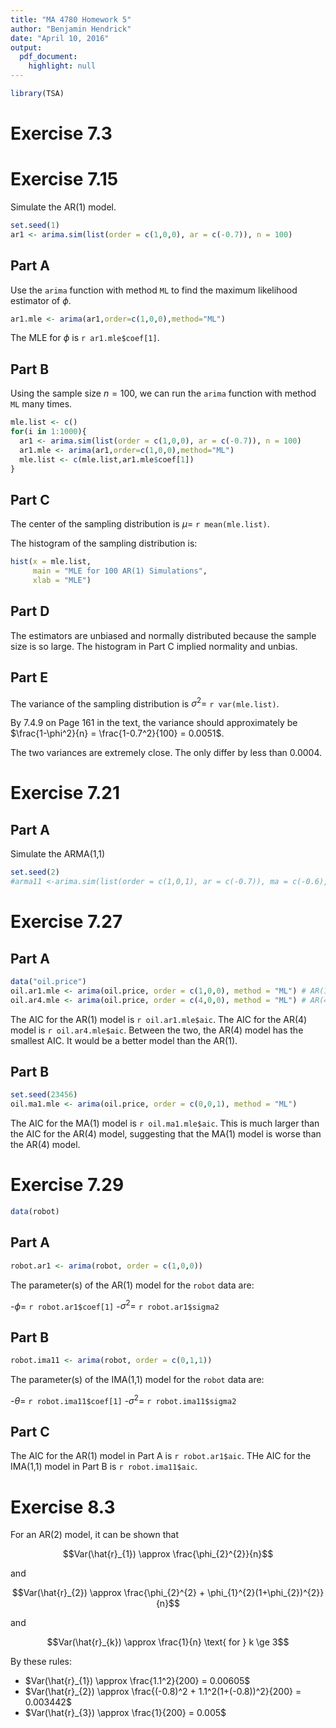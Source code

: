 ```yaml
---
title: "MA 4780 Homework 5"
author: "Benjamin Hendrick"
date: "April 10, 2016"
output: 
  pdf_document:
    highlight: null
---
```


```r
library(TSA)
```

# Exercise 7.3

# Exercise 7.15

Simulate the AR(1) model.

```r
set.seed(1)
ar1 <- arima.sim(list(order = c(1,0,0), ar = c(-0.7)), n = 100)
```

## Part A

Use the `arima` function with method `ML` to find the maximum likelihood estimator of $\phi$.

```r
ar1.mle <- arima(ar1,order=c(1,0,0),method="ML")
```

The MLE for $\phi$ is `r ar1.mle$coef[1]`.

## Part B

Using the sample size $n=100$, we can run the `arima` function with method `ML` many times.

```r
mle.list <- c()
for(i in 1:1000){
  ar1 <- arima.sim(list(order = c(1,0,0), ar = c(-0.7)), n = 100)
  ar1.mle <- arima(ar1,order=c(1,0,0),method="ML")
  mle.list <- c(mle.list,ar1.mle$coef[1])
}
```

## Part C

The center of the sampling distribution is $\mu =$ `r mean(mle.list)`.

The histogram of the sampling distribution is:

```r
hist(x = mle.list, 
     main = "MLE for 100 AR(1) Simulations",
     xlab = "MLE")
```

## Part D

The estimators are unbiased and normally distributed because the sample size is so large. The histogram in Part C implied normality and unbias.

## Part E

The variance of the sampling distribution is $\sigma^2 =$ `r var(mle.list)`.

By 7.4.9 on Page 161 in the text, the variance should approximately be $\frac{1-\phi^2}{n} = \frac{1-0.7^2}{100} = 0.0051$.

The two variances are extremely close. The only differ by less than 0.0004.

# Exercise 7.21


## Part A
Simulate the ARMA(1,1)

```r
set.seed(2)
#arma11 <-arima.sim(list(order = c(1,0,1), ar = c(-0.7)), ma = c(-0.6), n = 48)
```

# Exercise 7.27

## Part A
```r
data("oil.price")
oil.ar1.mle <- arima(oil.price, order = c(1,0,0), method = "ML") # AR(1)
oil.ar4.mle <- arima(oil.price, order = c(4,0,0), method = "ML") # AR(4)
```
The AIC for the AR(1) model is `r oil.ar1.mle$aic`. The AIC for the AR(4) model is `r oil.ar4.mle$aic`. Between the two, the AR(4) model has the smallest AIC. It would be a better model than the AR(1).

## Part B

```r
set.seed(23456)
oil.ma1.mle <- arima(oil.price, order = c(0,0,1), method = "ML")
```

The AIC for the MA(1) model is `r oil.ma1.mle$aic`. This is much larger than the AIC for the AR(4) model, suggesting that the MA(1) model is worse than the AR(4) model.


# Exercise 7.29

```r
data(robot)
```

## Part A

```r
robot.ar1 <- arima(robot, order = c(1,0,0))
```

The parameter(s) of the AR(1) model for the `robot` data are:

-$\phi =$ `r robot.ar1$coef[1]`
-$\sigma^{2} =$ `r robot.ar1$sigma2`

## Part B

```r
robot.ima11 <- arima(robot, order = c(0,1,1))
```

The parameter(s) of the IMA(1,1) model for the `robot` data are:

-$\theta =$ `r robot.ima11$coef[1]`
-$\sigma^{2} =$ `r robot.ima11$sigma2`

## Part C

The AIC for the AR(1) model in Part A is `r robot.ar1$aic`. THe AIC for the IMA(1,1) model in Part B is `r robot.ima11$aic`. 


# Exercise 8.3

For an AR(2) model, it can be shown that

$$Var(\hat{r}_{1}) \approx \frac{\phi_{2}^{2}}{n}$$

and

$$Var(\hat{r}_{2}) \approx \frac{\phi_{2}^{2} + \phi_{1}^{2}(1+\phi_{2})^{2}}{n}$$

and 

$$Var(\hat{r}_{k}) \approx \frac{1}{n} \text{ for } k \ge 3$$

By these rules:

- $Var(\hat{r}_{1}) \approx \frac{1.1^2}{200} = 0.00605$
- $Var(\hat{r}_{2}) \approx \frac{(-0.8)^2 + 1.1^2(1+(-0.8))^2}{200} = 0.003442$
- $Var(\hat{r}_{3}) \approx \frac{1}{200} = 0.005$

